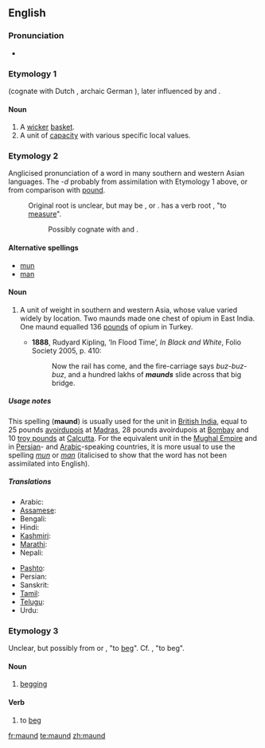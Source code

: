 ==English==

===Pronunciation===
* {{a|UK}} {{IPA|/mɔːnd/}}

===Etymology 1===
{{etyl|ang}} {{term|mand|lang=ang}} (cognate with Dutch {{term|mand|lang=nl}}, archaic German {{term|Mande}}), later influenced by {{etyl|xno}} and {{etyl|frm}} {{term|mande}}.

====Noun====
{{en-noun}}

# A [[wicker]] [[basket]].
# A unit of [[capacity]] with various specific local values.

===Etymology 2===
{{wikipedia}}
Anglicised pronunciation of a word in many southern and western Asian languages. The ''-d'' probably from assimilation with Etymology 1 above, or from comparison with [[pound]].
: Original root is unclear, but may be {{etyl|ar}} {{term|من|مَنّ|tr=mann|sc=Arab|lang=ar}}, {{etyl|fa}} {{term|من|tr=man|sc=fa-Arab|lang=fa}} or {{etyl|sa}} {{term|मानः|tr=man|sc=Deva|lang=sa}}. {{etyl|sa}} has a verb root {{term|मा|tr=ma-|sc=Deva|lang=sa}}, "to [[measure]]".
:: Possibly cognate with {{etyl|he}} {{term|מנה|tr=maneh|lang=he|sc=Hebr}} and {{etyl|grc}} {{term|mina|lang=grc}}.

====Alternative spellings====
* [[mun]]
* [[man]]

====Noun====
{{en-noun}}

# {{archaic}} A unit of weight in southern and western Asia, whose value varied widely by location.  Two maunds made one chest of opium in East India.  One maund equalled 136 [[pound]]s of opium in Turkey.
#* '''1888''', Rudyard Kipling, ‘In Flood Time’, ''In Black and White'', Folio Society 2005, p. 410:
#*: Now the rail has come, and the fire-carriage says ''buz-buz-buz'', and a hundred lakhs of '''''maunds''''' slide across that big bridge.

=====Usage notes=====
This spelling ('''maund''') is usually used for the unit in [[British India]], equal to 25&nbsp;pounds [[avoirdupois]] at [[Madras]], 28&nbsp;pounds avoirdupois at [[Bombay]] and 10&nbsp;[[troy pound]]s at [[Calcutta]]. For the equivalent unit in the [[W:Mughal Empire|Mughal Empire]] and in [[Persian]]- and [[Arabic]]-speaking countries, it is more usual to use the spelling ''[[mun]]'' or ''[[man]]'' (italicised to show that the word has not been assimilated into English).

=====Translations=====
{{trans-top|unit of mass}}
* Arabic: {{t+|ar|من|مَنّ|tr=mann|sc=Arab}}
* [[Assamese]]: {{t|as|মোন|tr=mûn|sc=Beng|xs=Assamese}}
* Bengali: {{t|bn|মন|tr=mana|sc=Beng|xs=Bengali}}
* Hindi: {{t+|hi|मन|m|tr=man|sc=Deva|xs=Hindi}}
* [[Kashmiri]]: {{t|ks|मन्|m|tr=mana|sc=Deva|xs=Kashmiri}}
* [[Marathi]]: {{t|mr|मण|tr=maṇa|sc=Deva|xs=Marathi}}
* Nepali: {{t|ne|मन्|tr=mana|sc=Deva|xs=Nepali}}
{{trans-mid}}
* [[Pashto]]: {{t-|ps|من|m|tr=man|sc=ps-Arab|xs=Pashto}}
* Persian: {{t+|fa|من|tr=man|sc=fa-Arab|xs=Persian}}
* Sanskrit: {{t|sa|मानः|tr=man|sc=Deva|xs=Sanskrit}}
* [[Tamil]]: {{t|ta|மடங்கு|tr=mṭngku|sc=Taml|xs=Tamil}}
* [[Telugu]]: {{t|te|మణుగు|tr=maṇugu|sc=Telu}}
* Urdu: {{t-|ur|من|m|tr=man|sc=ur-Arab|xs=Urdu}}
{{trans-bottom}}

===Etymology 3===
Unclear, but possibly from {{etyl|fr}} {{term|mendier|lang=fr}} or {{term|quémander|lang=fr}}, "to [[beg]]". Cf. {{etyl|rom}} {{term|mang|lang=rom}}, "to beg".

====Noun====
{{en-noun|-}}

# {{archaic}} [[begging]]

====Verb====
{{en-verb}}

# {{archaic}} to [[beg]]

[[fr:maund]]
[[te:maund]]
[[zh:maund]]